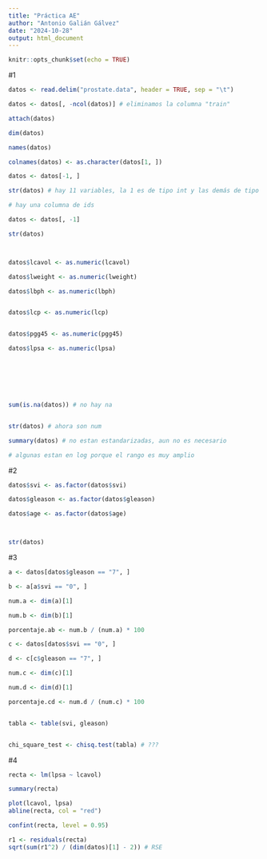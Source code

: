 ```yaml
---
title: "Práctica AE"
author: "Antonio Galián Gálvez"
date: "2024-10-28"
output: html_document
---
```


```r
knitr::opts_chunk$set(echo = TRUE)
```

#1
```r
datos <- read.delim("prostate.data", header = TRUE, sep = "\t")

datos <- datos[, -ncol(datos)] # eliminamos la columna "train"

attach(datos)

dim(datos)

names(datos)

colnames(datos) <- as.character(datos[1, ])

datos <- datos[-1, ]

str(datos) # hay 11 variables, la 1 es de tipo int y las demás de tipo 'chr'

# hay una columna de ids

datos <- datos[, -1]

str(datos)



datos$lcavol <- as.numeric(lcavol)

datos$lweight <- as.numeric(lweight)

datos$lbph <- as.numeric(lbph)


datos$lcp <- as.numeric(lcp)


datos$pgg45 <- as.numeric(pgg45)

datos$lpsa <- as.numeric(lpsa)







sum(is.na(datos)) # no hay na


str(datos) # ahora son num

summary(datos) # no estan estandarizadas, aun no es necesario

# algunas estan en log porque el rango es muy amplio
```

#2

```r
datos$svi <- as.factor(datos$svi)

datos$gleason <- as.factor(datos$gleason)

datos$age <- as.factor(datos$age)



str(datos)
```
#3
```r
a <- datos[datos$gleason == "7", ]

b <- a[a$svi == "0", ]

num.a <- dim(a)[1]

num.b <- dim(b)[1]

porcentaje.ab <- num.b / (num.a) * 100

c <- datos[datos$svi == "0", ]

d <- c[c$gleason == "7", ]

num.c <- dim(c)[1]

num.d <- dim(d)[1]

porcentaje.cd <- num.d / (num.c) * 100


tabla <- table(svi, gleason)


chi_square_test <- chisq.test(tabla) # ???
```

#4

```r
recta <- lm(lpsa ~ lcavol)

summary(recta)

plot(lcavol, lpsa)
abline(recta, col = "red")

confint(recta, level = 0.95)

r1 <- residuals(recta)
sqrt(sum(r1^2) / (dim(datos)[1] - 2)) # RSE
```


